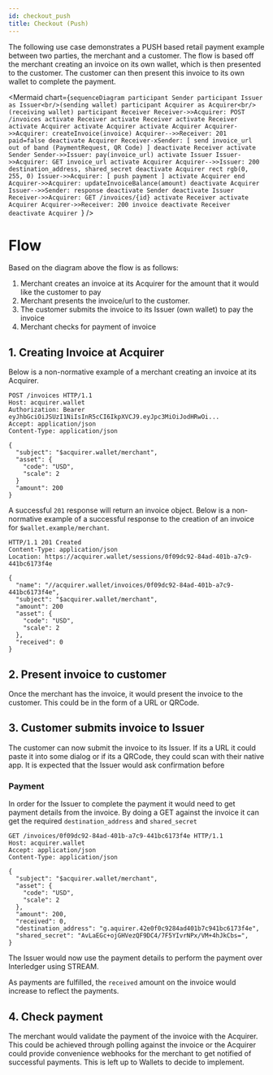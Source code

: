 ```yaml
---
id: checkout_push
title: Checkout (Push)
---
```


The following use case demonstrates a PUSH based retail payment example between two parties, the merchant and
a customer. The flow is based off the merchant creating an invoice on its own wallet, which is then presented to the customer. 
The customer can then present this invoice to its own wallet to complete the payment.

<Mermaid chart={`sequenceDiagram
participant Sender
participant Issuer as Issuer<br/>(sending wallet)
participant Acquirer as Acquirer<br/>(receiving wallet)
participant Receiver
Receiver->>Acquirer: POST /invoices
activate Receiver
activate Receiver
activate Receiver
activate Acquirer
activate Acquirer
activate Acquirer
Acquirer->>Acquirer: createInvoice(invoice)
Acquirer-->>Receiver: 201 paid=false
deactivate Acquirer
Receiver-xSender: [ send invoice_url out of band (PaymentRequest, QR Code) ]
deactivate Receiver
activate Sender
Sender->>Issuer: pay(invoice_url)
activate Issuer
Issuer->>Acquirer: GET invoice_url
activate Acquirer
Acquirer-->>Issuer: 200 destination_address, shared_secret
deactivate Acquirer
rect rgb(0, 255, 0)
    Issuer->>Acquirer: [ push payment ]
    activate Acquirer
end
Acquirer->>Acquirer: updateInvoiceBalance(amount)
deactivate Acquirer
Issuer-->>Sender: response
deactivate Sender
deactivate Issuer
Receiver->>Acquirer: GET /invoices/{id}
activate Receiver
activate Acquirer
Acquirer->>Receiver: 200 invoice
deactivate Receiver
deactivate Acquirer
`}
/>

# Flow

Based on the diagram above the flow is as follows:
1. Merchant creates an invoice at its Acquirer for the amount that it would like the customer to pay
2. Merchant presents the invoice/url to the customer.
3. The customer submits the invoice to its Issuer (own wallet) to pay the invoice
4. Merchant checks for payment of invoice

## 1. Creating Invoice at Acquirer

Below is a non-normative example of a merchant creating an invoice at its Acquirer.

```http
POST /invoices HTTP/1.1
Host: acquirer.wallet
Authorization: Bearer eyJhbGciOiJSUzI1NiIsInR5cCI6IkpXVCJ9.eyJpc3MiOiJodHRwOi...
Accept: application/json
Content-Type: application/json

{
  "subject": "$acquirer.wallet/merchant",
  "asset": {
    "code": "USD",
    "scale": 2
  }
  "amount": 200
}
```

A successful `201` response will return an invoice object. Below is a non-normative example of a successful response to 
the creation of an invoice for `$wallet.example/merchant`.

```http
HTTP/1.1 201 Created
Content-Type: application/json
Location: https://acquirer.wallet/sessions/0f09dc92-84ad-401b-a7c9-441bc6173f4e

{
  "name": "//acquirer.wallet/invoices/0f09dc92-84ad-401b-a7c9-441bc6173f4e",
  "subject": "$acquirer.wallet/merchant",
  "amount": 200
  "asset": {
    "code": "USD",
    "scale": 2
  },
  "received": 0
}
```

## 2. Present invoice to customer

Once the merchant has the invoice, it would present the invoice to the customer. This could be in the form of a URL or
QRCode.

## 3. Customer submits invoice to Issuer

The customer can now submit the invoice to its Issuer. If its a URL it could paste it into some dialog or if its a QRCode,
they could scan with their native app. It is expected that the Issuer would ask confirmation before 

### Payment

In order for the Issuer to complete the payment it would need to get payment details from the invoice. By doing a GET against
the invoice it can get the required `destination_address` and `shared_secret`

```http
GET /invoices/0f09dc92-84ad-401b-a7c9-441bc6173f4e HTTP/1.1
Host: acquirer.wallet
Accept: application/json
Content-Type: application/json

{
  "subject": "$acquirer.wallet/merchant",
  "asset": {
    "code": "USD",
    "scale": 2
  },
  "amount": 200,
  "received": 0,
  "destination_address": "g.aquirer.42e0f0c9284ad401b7c941bc6173f4e",
  "shared_secret": "AvLaEGc+ojGHVezQF9DC4/7F5YIvrNPx/VM+4hJkCbs=",
}
```

The Issuer would now use the payment details to perform the payment over Interledger using STREAM. 

As payments are fulfilled, the `received` amount on the invoice would increase to reflect the payments.

## 4. Check payment

The merchant would validate the payment of the invoice with the Acquirer. This could be achieved through polling against the invoice
or the Acquirer could provide convenience webhooks for the merchant to get notified of successful payments. This is left up to Wallets to
decide to implement.
